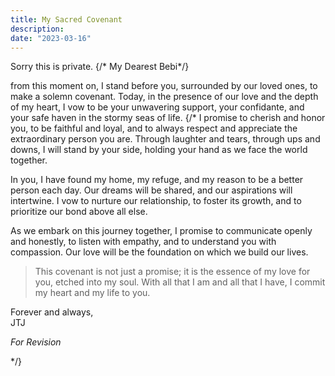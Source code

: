 ```yaml
---
title: My Sacred Covenant
description:
date: "2023-03-16"
---
```

Sorry this is private.
{/* My Dearest Bebi*/}

from this moment on, I stand before you, surrounded by our loved ones, to make a solemn covenant. Today, in the presence of our love and the depth of my heart, I vow to be your unwavering support, your confidante, and your safe haven in the stormy seas of life.
{/*
I promise to cherish and honor you, to be faithful and loyal, and to always respect and appreciate the extraordinary person you are. Through laughter and tears, through ups and downs, I will stand by your side, holding your hand as we face the world together.

In you, I have found my home, my refuge, and my reason to be a better person each day. Our dreams will be shared, and our aspirations will intertwine. I vow to nurture our relationship, to foster its growth, and to prioritize our bond above all else.

As we embark on this journey together, I promise to communicate openly and honestly, to listen with empathy, and to understand you with compassion. Our love will be the foundation on which we build our lives. 

> This covenant is not just a promise; it is the essence of my love for you, etched into my soul. With all that I am and all that I have, I commit my heart and my life to you. 

Forever and always,\
JTJ

*For Revision*

*/}